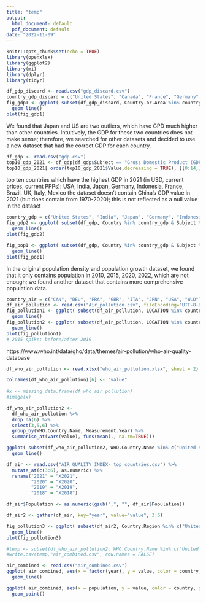 ```yaml
---
title: "temp"
output:
  html_document: default
  pdf_document: default
date: "2022-11-09"
---
```


```r
knitr::opts_chunk$set(echo = TRUE)
library(openxlsx)
library(ggplot2)
library(mi)
library(dplyr)
library(tidyr)
```

```r
df_gdp_discard <- read.csv("gdp_discard.csv")
country_gdp_discard = c("United States", "Canada", "France", "Germany", "United Kingdom of Great Britain and Northern Ireland", "Italy", "Japan")
fig_gdp1 <- ggplot( subset(df_gdp_discard, Country.or.Area %in% country_gdp_discard & Item %in% "Gross Domestic Product (GDP)"), aes(x = Year, y = Value, color = Country.or.Area, group = Country.or.Area)) +
  geom_line()
plot(fig_gdp1)
```
We found that Japan and US are two outliers, which have GPD much higher than other countries. Intuitively, the GDP for these two countries does not make sense; therefore, we searched for other datasets and decided to use a new dataset that had the correct GDP for each country.

```r
df_gdp <- read.csv("gdp.csv")
top10_gdp_2021 <- df_gdp[df_gdp$Subject == "Gross Domestic Product (GDP); millions" & df_gdp$TIME == 2021 & df_gdp$Measure == "USD, current prices, current PPPs",]
top10_gdp_2021[ order(top10_gdp_2021$Value,decreasing = TRUE), ][0:14,]
```
top ten countries which have the highest GDP in 2021 (in USD, current prices, current PPPs): USA, India, Japan, Germany, Indonesia, France, Brazil, UK, Italy, Mexico
the dataset doesn't contain China's GDP value in 2021 (but does contain from 1970-2020); this is not reflected as a null value in the dataset

```r
country_gdp = c("United States", "India", "Japan", "Germany", "Indonesia", "France", "Brazil", "United Kingdom", "Italy", "Mexico", "China (People's Republic of)")
fig_gdp2 <- ggplot( subset(df_gdp, Country %in% country_gdp & Subject %in% "Gross Domestic Product (GDP); millions" & Measure %in% "USD, current prices, current PPPs"), aes(x = Time, y = Value, color = Country, group = Country)) +
  geom_line()
plot(fig_gdp2)
```
```r
fig_pop1 <- ggplot( subset(df_gdp, Country %in% country_gdp & Subject %in% "Total population; persons; thousands"), aes(x = Time, y = Value, color = Country, group = Country)) +
  geom_line()
plot(fig_pop1)
```
In the original population density and population growth dataset, we found that it only contains population in 2010, 2015, 2020, 2022, which are not enough;
we found another dataset that contains more comprehensive population data.

```r
country_air = c("CAN", "DEU", "FRA", "GBR", "ITA", "JPN", "USA", "WLD")
df_air_pollution <- read.csv("Air_pollution.csv", fileEncoding="UTF-8-BOM")
fig_pollution1 <- ggplot( subset(df_air_pollution, LOCATION %in% country_air &  MEASURE %in% "MICGRCUBM"), aes(x = TIME, y = Value, color = LOCATION, group = LOCATION)) +
  geom_line()
fig_pollution2 <- ggplot( subset(df_air_pollution, LOCATION %in% country_air &  MEASURE %in% "PC_POP"), aes(x = TIME, y = Value, color = LOCATION, group = LOCATION)) +
  geom_line()
plot(fig_pollution1)
# 2015 spike; before/after 2019
```

https://www.who.int/data/gho/data/themes/air-pollution/who-air-quality-database

```r
df_who_air_pollution <- read.xlsx("who_air_pollution.xlsx", sheet = 2)

colnames(df_who_air_pollution)[6] <- "value"
  
#x <- missing_data.frame(df_who_air_pollution)
#image(x)
```


```r
df_who_air_pollution2 <- 
  df_who_air_pollution %>%
  drop_na(6) %>%
  select(3,5,6) %>%
  group_by(WHO.Country.Name, Measurement.Year) %>%
  summarise_at(vars(value), funs(mean(., na.rm=TRUE)))

ggplot( subset(df_who_air_pollution2, WHO.Country.Name %in% c("United States of America", "India", "Japan", "Germany", "Indonesia", "France", "Brazil", "United Kingdom", "Italy", "Mexico", "China")), aes(x = factor(Measurement.Year), y = value, color = WHO.Country.Name, group = WHO.Country.Name)) + 
  geom_line()
```


```r
df_air <- read.csv("AIR QUALITY INDEX- top countries.csv") %>% 
  mutate_at(c(3:6), as.numeric) %>%
  rename("2021" = "X2021",
         "2020" = "X2020",
         "2019" = "X2019",
         "2018" = "X2018")

df_air$Population <- as.numeric(gsub(",", "", df_air$Population))

df_air2 <- gather(df_air, key="year", value="value", 3:6)

fig_pollution3 <- ggplot( subset(df_air2, Country.Region %in% c("United States", "India", "Japan", "Germany", "Indonesia", "France", "Brazil", "United Kingdom", "Italy", "Mexico", "China")), aes(x = year, y = value, color = Country.Region, group = Country.Region)) +
  geom_line()
plot(fig_pollution3)

```


```r
#temp <- subset(df_who_air_pollution2, WHO.Country.Name %in% c("United States of America", "India", "Japan", "Germany", "Indonesia", "France", "Brazil", "United Kingdom", "Italy", "Mexico", "China") )
#write.csv(temp,"air_combined.csv", row.names = FALSE)
```


```r
air_combined <- read.csv("air_combined.csv")
ggplot( air_combined, aes(x = factor(year), y = value, color = country, group = country)) +
  geom_line()
```

```r
ggplot( air_combined, aes(x = population, y = value, color = country, group = country)) +
  geom_point()
```














